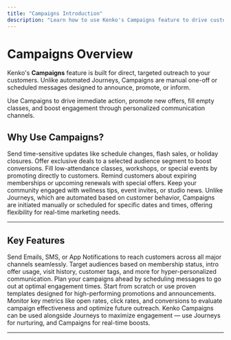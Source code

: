 ```yaml
---
title: "Campaigns Introduction"
description: "Learn how to use Kenko's Campaigns feature to drive customer engagement and boost conversions."
---
```


# Campaigns Overview

Kenko's **Campaigns** feature is built for direct, targeted outreach to your customers. Unlike automated Journeys, Campaigns are manual one-off or scheduled messages designed to announce, promote, or inform.

Use Campaigns to drive immediate action, promote new offers, fill empty classes, and boost engagement through personalized communication channels.

## Why Use Campaigns?

<CardGroup cols={2}>
  <Card title="Quick Announcements" icon="megaphone">
    Send time-sensitive updates like schedule changes, flash sales, or holiday closures.
  </Card>
  <Card title="Targeted Promotions" icon="percent">
    Offer exclusive deals to a selected audience segment to boost conversions.
  </Card>
  <Card title="Class/Event Promotion" icon="calendar">
    Fill low-attendance classes, workshops, or special events by promoting directly to customers.
  </Card>
  <Card title="Boost Renewals" icon="repeat">
    Remind customers about expiring memberships or upcoming renewals with special offers.
  </Card>
  <Card title="Community Engagement" icon="users">
    Keep your community engaged with wellness tips, event invites, or studio news.
  </Card>
</CardGroup>

<Info>
  Unlike Journeys, which are automated based on customer behavior, Campaigns are initiated manually or scheduled for specific dates and times, offering flexibility for real-time marketing needs.
</Info>

---

## Key Features

<AccordionGroup>
<Accordion title="Multi-Channel Messaging" icon="send">
Send Emails, SMS, or App Notifications to reach customers across all major channels seamlessly.
</Accordion>

<Accordion title="Audience Segmentation" icon="filter">
Target audiences based on membership status, intro offer usage, visit history, customer tags, and more for hyper-personalized communication.
</Accordion>

<Accordion title="Scheduled Sending" icon="calendar-days">
Plan your campaigns ahead by scheduling messages to go out at optimal engagement times.
</Accordion>

<Accordion title="Template Options" icon="file-text">
Start from scratch or use proven templates designed for high-performing promotions and announcements.
</Accordion>

<Accordion title="Analytics Tracking" icon="bar-chart">
Monitor key metrics like open rates, click rates, and conversions to evaluate campaign effectiveness and optimize future outreach.
</Accordion>
</AccordionGroup>


<Note>
  Kenko Campaigns can be used alongside Journeys to maximize engagement — use Journeys for nurturing, and Campaigns for real-time boosts.
</Note>

---